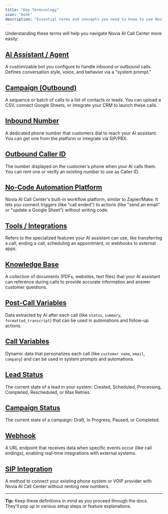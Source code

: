 ```yaml
---
title: "Key Terminology"
icon: "book"
description: "Essential terms and concepts you need to know to use Novia AI Call Center effectively"
---
```


Understanding these terms will help you navigate Novia AI Call Center more easily:

## [AI Assistant / Agent](/ai-assistants/what-is-ai-assistant)

A customizable bot you configure to handle inbound or outbound calls. Defines conversation style, voice, and behavior via a "system prompt."

## [Campaign (Outbound)](/campaigns/index)

A sequence or batch of calls to a list of contacts or leads. You can upload a CSV, connect Google Sheets, or integrate your CRM to launch these calls.

## [Inbound Number](/phone-numbers/types)

A dedicated phone number that customers dial to reach your AI assistant. You can get one from the platform or integrate via SIP/PBX.

## [Outbound Caller ID](/outbound-calls/caller-id)

The number displayed on the customer's phone when your AI calls them. You can rent one or verify an existing number to use as Caller ID.

## [No-Code Automation Platform](/automation-platform/introduction)

Novia AI Call Center's built-in workflow platform, similar to Zapier/Make. It lets you connect triggers (like "call ended") to actions (like "send an email" or "update a Google Sheet") without writing code.

## [Tools / Integrations](/ai-assistants/settings/prompt-and-tools#default-tools)

Refers to the specialized features your AI assistant can use, like transferring a call, ending a call, scheduling an appointment, or webhooks to external apps.

## [Knowledge Base](/conversation-design/knowledge-bases)

A collection of documents (PDFs, websites, text files) that your AI assistant can reference during calls to provide accurate information and answer customer questions.

## [Post-Call Variables](/ai-assistants/settings/post-call-actions#post-call-variables)

Data extracted by AI after each call (like `status`, `summary`, `formatted_transcript`) that can be used in automations and follow-up actions.

## [Call Variables](/ai-assistants/settings/prompt-and-tools#call-variables)

Dynamic data that personalizes each call (like `customer_name`, `email`, `company`) and can be used in system prompts and automations.

## [Lead Status](/leads/index)

The current state of a lead in your system: Created, Scheduled, Processing, Completed, Rescheduled, or Max Retries.

## [Campaign Status](/campaigns/index)

The current state of a campaign: Draft, In Progress, Paused, or Completed.

## [Webhook](/api-reference/webhooks/post-call-webhook)

A URL endpoint that receives data when specific events occur (like call endings), enabling real-time integrations with external systems.

## [SIP Integration](/provisioning/sip-trunking/sip-integration)

A method to connect your existing phone system or VOIP provider with Novia AI Call Center without renting new numbers.

---

**Tip:** Keep these definitions in mind as you proceed through the docs. They'll pop up in various setup steps or feature explanations.
